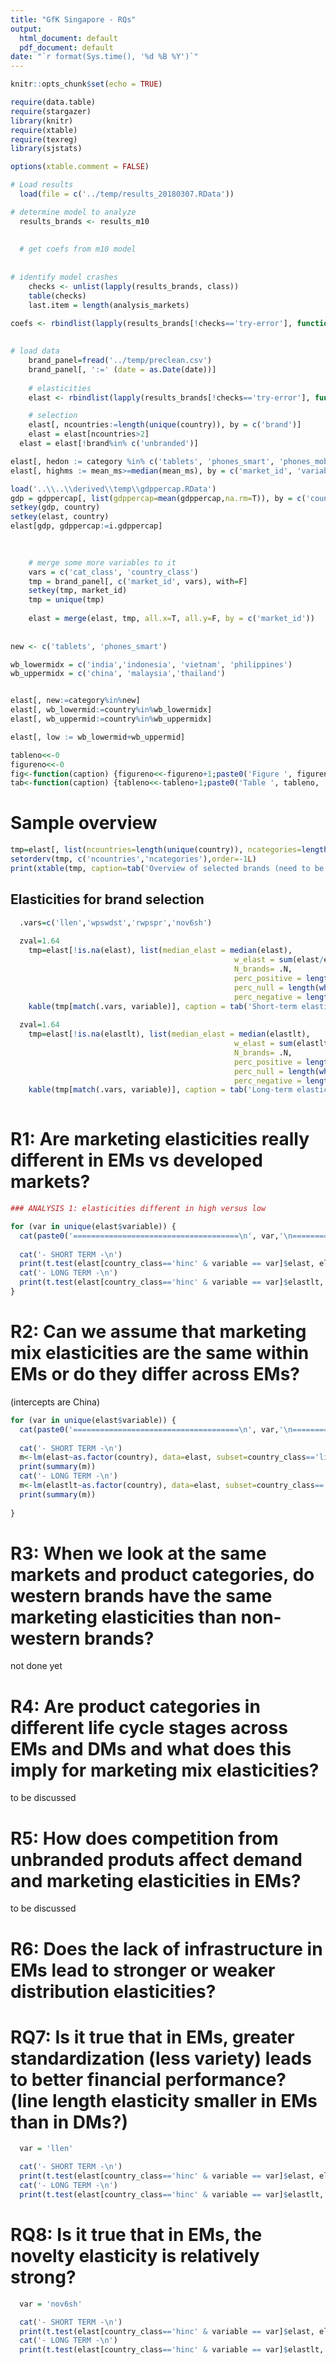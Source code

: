 ```yaml
---
title: "GfK Singapore - RQs"
output:
  html_document: default
  pdf_document: default
date: "`r format(Sys.time(), '%d %B %Y')`"
---
```


```r
knitr::opts_chunk$set(echo = TRUE)

require(data.table)
require(stargazer)
library(knitr)
require(xtable)
require(texreg)
library(sjstats)

options(xtable.comment = FALSE)

# Load results
  load(file = c('../temp/results_20180307.RData'))

# determine model to analyze
  results_brands <- results_m10
  
  
  # get coefs from m10 model
  
  
# identify model crashes
	checks <- unlist(lapply(results_brands, class))
	table(checks)
	last.item = length(analysis_markets)

coefs <- rbindlist(lapply(results_brands[!checks=='try-error'], function(x) x$model@coefficients))
  
	
# load data
	brand_panel=fread('../temp/preclean.csv')
	brand_panel[, ':=' (date = as.Date(date))]
	
	# elasticities
	elast <- rbindlist(lapply(results_brands[!checks=='try-error'], function(x) x$elast))

	# selection
	elast[, ncountries:=length(unique(country)), by = c('brand')]
	elast = elast[ncountries>2]
  elast = elast[!brand%in% c('unbranded')]

elast[, hedon := category %in% c('tablets', 'phones_smart', 'phones_mobile', 'camera_slr', 'camera_compact', 'dvd', 'tv_gen1_crtv', 'tv_gen2_lcd')]
elast[, highms := mean_ms>=median(mean_ms), by = c('market_id', 'variable')]

load('..\\..\\derived\\temp\\gdppercap.RData')
gdp = gdppercap[, list(gdppercap=mean(gdppercap,na.rm=T)), by = c('country')]
setkey(gdp, country)
setkey(elast, country)
elast[gdp, gdppercap:=i.gdppercap]

	
	
	# merge some more variables to it
	vars = c('cat_class', 'country_class')
	tmp = brand_panel[, c('market_id', vars), with=F]
	setkey(tmp, market_id)
	tmp = unique(tmp)
	
	elast = merge(elast, tmp, all.x=T, all.y=F, by = c('market_id'))
	
	
new <- c('tablets', 'phones_smart')

wb_lowermidx = c('india','indonesia', 'vietnam', 'philippines')
wb_uppermidx = c('china', 'malaysia','thailand')


elast[, new:=category%in%new]
elast[, wb_lowermid:=country%in%wb_lowermidx]
elast[, wb_uppermid:=country%in%wb_uppermidx]

elast[, low := wb_lowermid+wb_uppermid]

tableno<<-0
figureno<<-0
fig<-function(caption) {figureno<<-figureno+1;paste0('Figure ', figureno, ': ', caption)}
tab<-function(caption) {tableno<<-tableno+1;paste0('Table ', tableno, ': ', caption)}
```

# Sample overview
```r

tmp=elast[, list(ncountries=length(unique(country)), ncategories=length(unique(category))), by = c('brand')]
setorderv(tmp, c('ncountries','ncategories'),order=-1L)
print(xtable(tmp, caption=tab('Overview of selected brands (need to be active in at least three countries)')), type='html',caption.placement='top')

```


## Elasticities for brand selection

```r
  .vars=c('llen','wpswdst','rwpspr','nov6sh')
	
  zval=1.64
	tmp=elast[!is.na(elast), list(median_elast = median(elast), 
												  w_elast = sum(elast/elast_se)/sum(1/elast_se), 
												  N_brands= .N, 
												  perc_positive = length(which(elast/elast_se>=(zval)))/.N, 
												  perc_null = length(which(abs(elast/elast_se)<zval))/.N, 
												  perc_negative = length(which(elast/elast_se<=(-zval)))/.N), by=c('variable')]
	kable(tmp[match(.vars, variable)], caption = tab('Short-term elasticities by variable for all brands (significance tested at p<.1 (z >= 1.64).'))
	
  zval=1.64
	tmp=elast[!is.na(elastlt), list(median_elast = median(elastlt), 
												  w_elast = sum(elastlt/elastlt_se)/sum(1/elastlt_se), 
												  N_brands= .N, 
												  perc_positive = length(which(elastlt/elastlt_se>=(zval)))/.N, 
												  perc_null = length(which(abs(elastlt/elastlt_se)<zval))/.N, 
												  perc_negative = length(which(elastlt/elastlt_se<=(-zval)))/.N), by=c('variable')]
	kable(tmp[match(.vars, variable)], caption = tab('Long-term elasticities by variable for all brands (significance tested at p<.1 (z >= 1.64).'))
	

```

# R1: Are marketing elasticities really different in EMs vs developed markets?
```r
### ANALYSIS 1: elasticities different in high versus low

for (var in unique(elast$variable)) {
  cat(paste0('=====================================\n', var,'\n=====================================\n\n'))
  
  cat('- SHORT TERM -\n')
  print(t.test(elast[country_class=='hinc' & variable == var]$elast, elast[country_class=='linc' & variable == var]$elast))
  cat('- LONG TERM -\n')
  print(t.test(elast[country_class=='hinc' & variable == var]$elastlt, elast[country_class=='linc' & variable == var]$elastlt))
}
```

# R2: Can we assume that marketing mix elasticities are the same within EMs or do they differ across EMs?

(intercepts are China)

```r

for (var in unique(elast$variable)) {
  cat(paste0('=====================================\n', var,'\n=====================================\n\n'))
  
  cat('- SHORT TERM -\n')
  m<-lm(elast~as.factor(country), data=elast, subset=country_class=='linc'&variable==var)
  print(summary(m))
  cat('- LONG TERM -\n')
  m<-lm(elastlt~as.factor(country), data=elast, subset=country_class=='linc'&variable==var)
  print(summary(m))
  
}
```

# R3: When we look at the same markets and product categories, do western brands have the same marketing elasticities than non-western brands?

not done yet

# R4: Are product categories in different life cycle stages across EMs and DMs and what does this imply for marketing mix elasticities?

to be discussed

# R5: How does competition from unbranded produts affect demand and marketing elasticities in EMs?

to be discussed

# R6: Does the lack of infrastructure in EMs lead to stronger or weaker distribution elasticities? 

# RQ7: Is it true that in EMs, greater standardization (less variety) leads to better financial performance? (line length elasticity smaller in EMs than in DMs?)

```r
  var = 'llen'

  cat('- SHORT TERM -\n')
  print(t.test(elast[country_class=='hinc' & variable == var]$elast, elast[country_class=='linc' & variable == var]$elast))
  cat('- LONG TERM -\n')
  print(t.test(elast[country_class=='hinc' & variable == var]$elastlt, elast[country_class=='linc' & variable == var]$elastlt))

```

# RQ8: Is it true that in EMs, the novelty elasticity is relatively strong? 

```r
  var = 'nov6sh'

  cat('- SHORT TERM -\n')
  print(t.test(elast[country_class=='hinc' & variable == var]$elast, elast[country_class=='linc' & variable == var]$elast))
  cat('- LONG TERM -\n')
  print(t.test(elast[country_class=='hinc' & variable == var]$elastlt, elast[country_class=='linc' & variable == var]$elastlt))

```